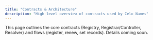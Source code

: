 ```yaml
---
title: "Contracts & Architecture"
description: "High-level overview of contracts used by Celo Names"
---
```


This page outlines the core contracts (Registry, Registrar/Controller, Resolver) and flows (register, renew, set records). Details coming soon.

